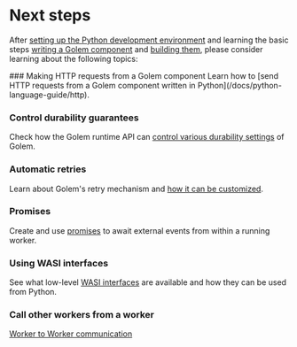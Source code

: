 
# Next steps

After [setting up the Python development environment](/docs/python-language-guide/setup) and learning the basic steps [writing a Golem component](/docs/python-language-guide/defining-components) and [building them](docs/python-language-guide/building-components), please consider learning about the following topics:

<Steps>
### Making HTTP requests from a Golem component
Learn how to [send HTTP requests from a Golem component written in Python](/docs/python-language-guide/http).

### Control durability guarantees

Check how the Golem runtime API can [control various durability settings](/docs/python-language-guide/durability) of Golem.

### Automatic retries

Learn about Golem's retry mechanism and [how it can be customized](/docs/python-language-guide/retries).

### Promises

Create and use [promises](/docs/python-language-guide/promises) to await external events from within a running worker.

### Using WASI interfaces

See what low-level [WASI interfaces](/docs/python-language-guide/wasi) are available and how they can be used from Python.

### Call other workers from a worker

[Worker to Worker communication](/docs/python-language-guide/worker-to-worker)

</Steps>
